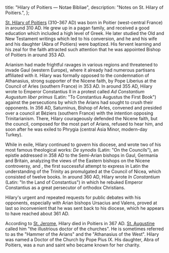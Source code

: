   title: "Hilary of Poitiers — Notae Bibliae",
  description: "Notes on St. Hilary of Poitiers.",
};

<Initial text="Hilary of Poitiers"/>

[St. Hilary of Poitiers](/glossary/names#hilary) (310–367 AD) was born in Poitier (west-central France) in around 310 AD. He grew up in a pagan family, and received a good education which included a high level of Greek. He later studied the Old and New Testament writings which led to his conversion, and he and his wife and his daughter (Abra of Poitiers) were baptized. His fervent learning and his zeal for the faith attracted such attention that he was appointed Bishop of Poitiers in around 353 AD.

Arianism had made frightful ravages in various regions and threatened to invade Gaul (western Europe), where it already had numerous partisans affiliated with it. Hilary was formally opposed to the condemnation of Athanasius, strong supporter of the Nicene faith, by Pope Liberius at the Council of Arles (southern France) in 353 AD. In around 355 AD, Hilary wrote to Emperor Constantius II in a protest called *Ad Constantium Augustum liber primus* (Latin: "To Constantius Augustus the First Book") against the persecutions by which the Arians had sought to crush their opponents. In 356 AD, Saturninus, Bishop of Arles, convened and presided over a council at Béziers (southern France) with the intention opposing Trinitarianism. There, Hilary courageously defended the Nicene faith, but the council, composed for the most part of Arians, refused to hear him, and soon after he was exiled to Phrygia (central Asia Minor, modern-day Turkey).

While in exile, Hilary continued to govern his diocese, and wrote two of his most famous theological works: *De synodis* (Latin: "On the Councils"), an epistle addressed in 358 AD to the Semi-Arian bishops in Gaul, Germania and Britain, analyzing the views of the Eastern bishops on the Nicene controversy, and *<Definition lang="latin" anchor="de-trinitate" text="De trinitate"/>*, the first successful attempt to express in Latin the understanding of the Trinity as promulgated at the Council of Nicea, which consisted of twelve books. In around 360 AD, Hilary wrote *In Constantium* (Latin: "In the Land of Constantius") in which he rebuked Emperor Constantius as a great persecutor of orthodox Christians.

Hilary's urgent and repeated requests for public debates with his opponents, especially with Arian bishops Ursacius and Valens, proved at last so inconvenient that he was sent back to his diocese, which he appears to have reached about 361 AD.

According to [St. Jerome](/people/saints/latin-fathers/jerome-of-stridon), Hilary died in Poitiers in 367 AD. [St. Augustine](/people/saints/latin-fathers/augustine-of-hippo) called him "the illustrious doctor of the churches". He is sometimes referred to as the "Hammer of the Arians" and the "Athanasius of the West". Hilary was named a Doctor of the Church by Pope Pius IX. His daughter, Abra of Poitiers, was a nun and saint who became known for her charity.
